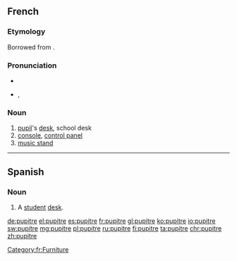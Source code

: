 ==French==

===Etymology===
Borrowed from {{etyl|la|fr}} {{term|pulpitum|lang=la}}.

===Pronunciation===
* {{audio|Fr-pupitre.ogg|audio}}
* {{IPA|/pypitʁ/|lang=fr}}, {{X-SAMPA|/py.pitR/}}

===Noun===
{{fr-noun|m}}

# [[pupil]]'s [[desk]], school desk
# [[console]], [[control panel]]
# [[music stand]]
----
[[Category:fr:Furniture]]

==Spanish==

===Noun===
{{es-noun|m}}

# A [[student]] [[desk]].

[[de:pupitre]]
[[el:pupitre]]
[[es:pupitre]]
[[fr:pupitre]]
[[gl:pupitre]]
[[ko:pupitre]]
[[io:pupitre]]
[[sw:pupitre]]
[[mg:pupitre]]
[[pl:pupitre]]
[[ru:pupitre]]
[[fi:pupitre]]
[[ta:pupitre]]
[[chr:pupitre]]
[[zh:pupitre]]